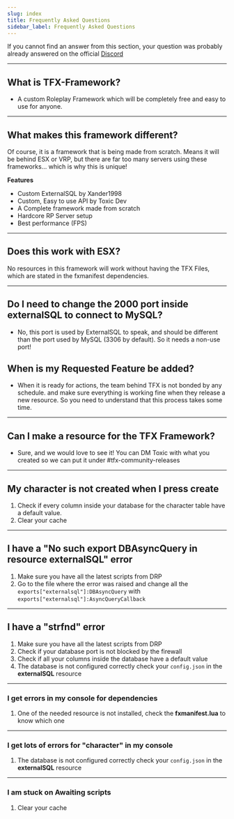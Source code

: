 ```yaml
---
slug: index
title: Frequently Asked Questions
sidebar_label: Frequently Asked Questions
---
```


If you cannot find an answer from this section, your question was probably already answered on the official [Discord](https://toxicfx.org/discord)

---

## What is TFX-Framework?
- A custom Roleplay Framework which will be completely free and easy to use for anyone.

---

## What makes this framework different?
Of course, it is a framework that is being made from scratch. 
Means it will be behind ESX or VRP, but there are far too many servers using these frameworks... 
which is why this is unique!

**Features**
- Custom ExternalSQL by Xander1998
- Custom, Easy to use API by Toxic Dev
- A Complete framework made from scratch
- Hardcore RP Server setup
- Best performance (FPS)

---

## Does this work with ESX?

No resources in this framework will work without having the TFX Files, which are stated in the fxmanifest dependencies.

---

## Do I need to change the 2000 port inside externalSQL to connect to MySQL?
- No, this port is used by ExternalSQL to speak, and should be different than the port used by MySQL (3306 by default). So it needs a non-use port!

## When is my Requested Feature be added?
- When it is ready for actions, the team behind TFX is not bonded by any schedule. and make sure everything is working fine when they release a new resource. So you need to understand that this process takes some time.

---

## Can I make a resource for the TFX Framework?
- Sure, and we would love to see it! You can DM Toxic with what you created so we can put it under #tfx-community-releases

---

## My character is not created when I press create
1. Check if every column inside your database for the character table have a default value.
2. Clear your cache

---

## I have a "No such export DBAsyncQuery in resource externalSQL" error
1. Make sure you have all the latest scripts from DRP
2. Go to the file where the error was raised and change all the `exports["externalsql"]:DBAsyncQuery` with `exports["externalsql"]:AsyncQueryCallback`

---

## I have a "strfnd" error
1. Make sure you have all the latest scripts from DRP
2. Check if your database port is not blocked by the firewall
3. Check if all your columns inside the database have a default value
4. The database is not configured correctly check your `config.json` in the **externalSQL** resource

---

### I get errors in my console for dependencies
1. One of the needed resource is not installed, check the **fxmanifest.lua** to know which one

---

### I get lots of errors for "character" in my console
1. The database is not configured correctly check your `config.json` in the **externalSQL** resource

---

### I am stuck on Awaiting scripts
1. Clear your cache
